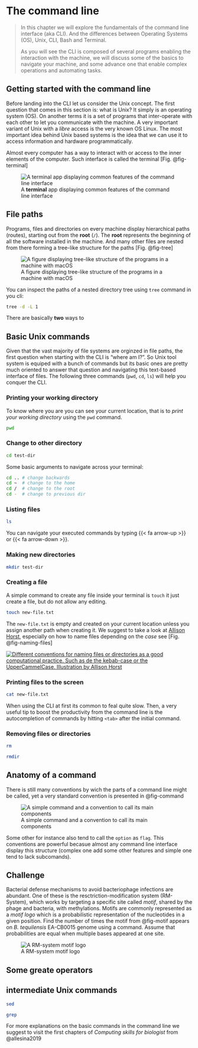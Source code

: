 # The command line {#sec-cli}

> In this chapter we will explore the fundamentals of the command line interface (aka CLI). And the differences between Operating Systems (OS), Unix, CLI, Bash and Terminal.
>
> As you will see the CLI is composed of several programs enabling the interaction with the machine, we will discuss some of the basics to navigate your machine, and some advance one that enable complex operations and automating tasks.

## Getting started with the command line

Before landing into the CLI let us consider the Unix concept. The first question that comes in this section is: what is Unix? It simply is an operating system (OS). On another terms it is a set of programs that inter-operate with each other to let you communicate with the machine. A very important variant of Unix with a *libre* access is the very known OS Linux. The most important idea behind Unix based systems is the idea that we can use it to access information and hardware programmatically.

Almost every computer has a way to interact with or access to the inner elements of the computer. Such interface is called the terminal [Fig. @fig-terminal]

![A **terminal** app displaying common features of the command line interface](imgs-cli/terminal.png){#fig-terminal fig-align="center"}

## File paths
Programs, files and directories on every machine display hierarchical paths (routes), starting out from the **root** (`/`). The **root** represents the beginning of all the software installed in the machine. And many other files are nested from there forming a tree-like structure for the paths [Fig. @fig-tree]

![A figure displaying tree-like structure of the programs in a machine with macOS](imgs-cli/dir-tree.png){#fig-tree fig-align="center"}

::: {.callout-tip .column-margin}
You can inspect the paths of a nested directory tree using `tree` command in you cli:

``` bash
tree -d -L 1
```
:::

There are basically **two** ways to 

## Basic Unix commands

Given that the vast majority of file systems are orginzed in file paths, the first question when starting with the CLI is "where am I?". So Unix tool system is equiped with a bunch of commands but its basic ones are pretty much oriented to answer that question and navigating this text-based interface of files. The following three commands (`pwd`, `cd`, `ls`) will help you conquer the CLI.

### Printing your working directory

To know where you are you can see your current location, that is to *print your working directory* using the `pwd` command.

```bash
pwd
```
### Change to other directory

```bash
cd test-dir
```
::: {.callout-tip .column-margin}
Some basic arguments to navigate across your terminal:

``` bash
cd .. # change backwards
cd ~  # change to the home
cd /  # change to the root
cd -  # change to previous dir
```
:::

### Listing files

```bash
ls 
```

::: {.callout-tip .column-margin}
You can navigate your executed commands by typing {{< fa arrow-up >}} or {{< fa arrow-down >}}.
:::


### Making new directories

``` bash
mkdir test-dir
```

### Creating a file

A simple command to create any file inside your terminal is `touch` it just create a file, but do not allow any editing.

``` bash
touch new-file.txt
```

The `new-file.txt` is empty and created on your current location unless you assign another path when creating it. We suggest to take a look at [Allison Horst](https://github.com/allisonhorst/stats-illustrations), especially on how to name files depending on the *case* see [Fig. @fig-naming-files]

::: column-margin
[![Different conventions for naming files or directories as a good computational practice. Such as de the kebab-case or the UpperCammelCase. Illustration by Allison Horst](imgs-cli/naming-files.png){#fig-naming-files}](https://raw.githubusercontent.com/allisonhorst/stats-illustrations/master/other-stats-artwork/coding_cases.png)
:::


### Printing files to the screen

``` bash
cat new-file.txt
```

::: {.callout-tip .column-margin}
When using the CLI at first its common to feal quite slow. Then, a very useful tip to boost the productivity from the command line is the autocompletion of commands by hitting `<tab>` after the initial command.
:::

### Removing files or directories

```bash
rm
```

```bash
rmdir
```

## Anatomy of a command

There is still many conventions by wich the parts of a command line might be called, yet a very standard convention is presented in @fig-command

![A simple command and a convention to call its main components](imgs-cli/command-anatomy.png){#fig-command}

Some other for instance also tend to call the `option` as `flag`. This conventions are powerful becasue almost any command line interface display this structure (complex one add some other features and simple one tend to lack subcomands).


::: {.callout-warning}
# Challenge
Bacterial defense mechanisms to avoid bacteriophage infections are abundant. One of these is the resctriction-modification system (RM-System), which works by targeting a specific site called *motif*, shared by the phage and bacteria, with methylations. Motifs are commonly represented as a *motif logo* which is a probabilistic representation of the nucleotides in a given position. Find the number of times the motif from @fig-motif appears on *B. tequilensis* EA-CB0015 genome using a command. Assume that probabilities are equal when multiple bases appeared at one site.

![A RM-system motif logo](imgs-cli/motif.png){#fig-motif}
:::


## Some greate operators



## intermediate Unix commands

``` bash
sed 
```

``` bash
grep 
```

For more explanations on the basic commands in the command line we suggest to visit the first chapters of *Computing skills for biologist* from @allesina2019
